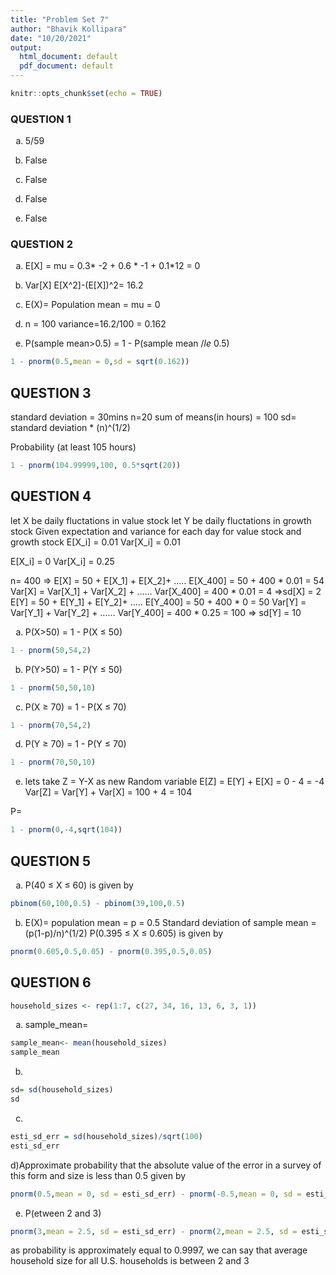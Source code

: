 ```yaml
---
title: "Problem Set 7"
author: "Bhavik Kollipara"
date: "10/20/2021"
output:
  html_document: default
  pdf_document: default
---
```


```r
knitr::opts_chunk$set(echo = TRUE)
```

### QUESTION 1

a) 5/59

b) False

c) False

d) False

e) False

### QUESTION 2

a) E[X] = mu = 0.3* -2 + 0.6 * -1 + 0.1*12
= 0

b) Var[X]
E[X^2]-(E[X])^2= 16.2

c) E(X)= Population mean = mu = 0

d) n = 100
variance=16.2/100 = 0.162

e) P(sample mean>0.5) = 1 - P(sample mean $/le$ 0.5)
```r
1 - pnorm(0.5,mean = 0,sd = sqrt(0.162))
```
## QUESTION 3

standard deviation = 30mins
n=20
sum of means(in hours) = 100
sd= standard deviation * (n)^(1/2)

Probability (at least 105 hours)

```r
1 - pnorm(104.99999,100, 0.5*sqrt(20))
```
## QUESTION 4

let X be daily fluctations in value stock
let Y be daily fluctations in growth stock
Given expectation and variance for each day for value stock and growth stock
E[X_i] = 0.01
Var[X_i] = 0.01

E[X_i] = 0
Var[X_i] = 0.25

n= 400
=> 
E[X] = 50 + E[X_1] + E[X_2]+ ..... E[X_400] = 50 + 400 * 0.01 = 54
Var[X] = Var[X_1] + Var[X_2] + ...... Var[X_400] = 400 * 0.01 = 4
=>sd[X] = 2
E[Y] = 50 + E[Y_1] + E[Y_2]+ ..... E[Y_400] = 50 + 400 * 0 = 50
Var[Y] = Var[Y_1] + Var[Y_2] + ...... Var[Y_400] = 400 * 0.25 = 100
=> sd[Y] = 10 

a) P(X>50) = 1 - P(X $\le$ 50)

```r
1 - pnorm(50,54,2)
```
b) P(Y>50) = 1 - P(Y $\le$ 50)

```r
1 - pnorm(50,50,10)
```
c) P(X $\ge$ 70) = 1 - P(X $\le$ 70)

```r
1 - pnorm(70,54,2)
```
d) P(Y $\ge$ 70) = 1 - P(Y $\le$ 70)
```r
1 - pnorm(70,50,10)
```
e) lets take Z = Y-X as new Random variable
E[Z] = E[Y] + E[X] = 0 - 4 = -4
Var[Z] = Var[Y] + Var[X] = 100 + 4 = 104

P=
```r
1 - pnorm(0,-4,sqrt(104))
```




## QUESTION 5

a) P(40 $\le$ X $\le$ 60) is given by

```r
pbinom(60,100,0.5) - pbinom(39,100,0.5)
```
b) 
E(X)= population mean = p = 0.5
Standard deviation of sample mean = (p(1-p)/n)^(1/2)
P(0.395 $\le$ X $\le$ 0.605) is given by

```r
pnorm(0.605,0.5,0.05) - pnorm(0.395,0.5,0.05)
```



## QUESTION 6
``` r
household_sizes <- rep(1:7, c(27, 34, 16, 13, 6, 3, 1))
```
a) sample_mean=
```r
sample_mean<- mean(household_sizes)
sample_mean
```
b)
```r
sd= sd(household_sizes)
sd
```
c) 
```r
esti_sd_err = sd(household_sizes)/sqrt(100)
esti_sd_err
```

d)Approximate probability that the absolute value of the error in a survey of this form and size is less than 0.5 given by
```r
pnorm(0.5,mean = 0, sd = esti_sd_err) - pnorm(-0.5,mean = 0, sd = esti_sd_err)
```
e) P(etween 2 and 3)
```r
pnorm(3,mean = 2.5, sd = esti_sd_err) - pnorm(2,mean = 2.5, sd = esti_sd_err)
```
as probability is approximately equal to 0.9997, we can say that average household size for all U.S. households is between 2 and 3
